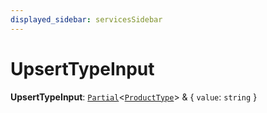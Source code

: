 ```yaml
---
displayed_sidebar: servicesSidebar
---
```



# UpsertTypeInput

 **UpsertTypeInput**: [`Partial`](Partial.mdx)<[`ProductType`](../classes/ProductType.mdx)\> & { `value`: `string`  }
